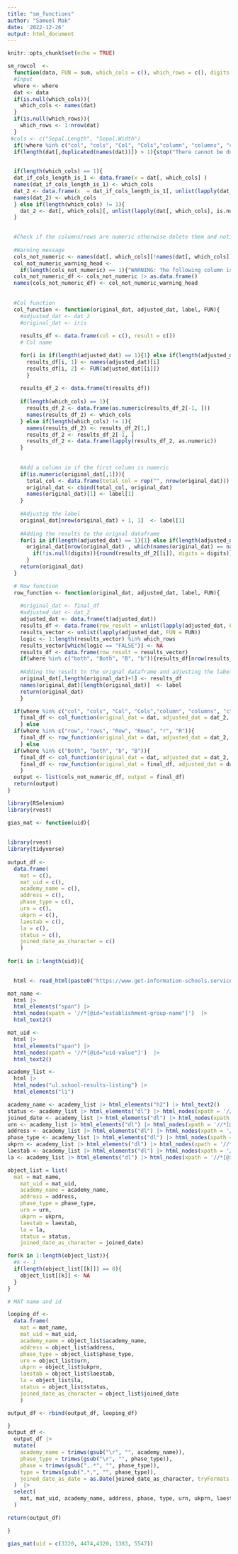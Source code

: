 ```yaml
---
title: "sm_functions"
author: "Samuel Mak"
date: '2022-12-26'
output: html_document
---
```


```r
knitr::opts_chunk$set(echo = TRUE)
```

```r
sm_rowcol  <- 
  function(data, FUN = sum, which_cols = c(), which_rows = c(), digits = c(), where = "both", label = c("Col Result", "Row Result")){
  #Input
  where <- where
  dat <- data
  if(is.null(which_cols)){
    which_cols <- names(dat)
  } 
  if(is.null(which_rows)){
    which_rows <- 1:nrow(dat)
  }
 #cols <- c("Sepal.Length", "Sepal.Width")
  if(!where %in% c("col", "cols", "Col", "Cols","column", "columns", "c", "C", "row", "rows", "Row", "Rows", "r", "R", "both", "Both", 'b', 'B') ){stop("input for the where argument can only be 'col', 'cols', 'Col', 'Cols','column', 'columns', 'c', 'C', 'row', 'rows', 'Row', 'Rows', 'r', 'R', 'both', 'Both', 'b', 'B'")}
  if(length(dat[,duplicated(names(dat))]) > 1){stop("There cannot be duplicates in column names")}

  
  if(length(which_cols) == 1){
  dat_if_cols_length_is_1 <- data.frame(x = dat[, which_cols] )
  names(dat_if_cols_length_is_1) <- which_cols
  dat_2 <- data.frame(x  = dat_if_cols_length_is_1[, unlist(lapply(dat_if_cols_length_is_1, is.numeric), use.names = FALSE)])
  names(dat_2) <- which_cols
  } else if(length(which_cols) != 1){
    dat_2 <- dat[, which_cols][, unlist(lapply(dat[, which_cols], is.numeric), use.names = FALSE)]
  }
  

  #Check if the columns/rows are numeric otherwise delete them and notify the user that that col is not numeric and is deleted
  
  #Warning message
  cols_not_numeric <- names(dat[, which_cols][!names(dat[, which_cols]) %in% names(dat_2)])
  col_not_numeric_warning_head <- 
    if(length(cols_not_numeric) == 1){"WARNING: The following column is not numeric and is ignored"} else if(length(cols_not_numeric) > 1){"The following columns are not numeric and are ignored"}
  cols_not_numeric_df <- cols_not_numeric |> as.data.frame()
  names(cols_not_numeric_df) <- col_not_numeric_warning_head
  
  
  #Col function
  col_function <- function(original_dat, adjusted_dat, label, FUN){
    #adjusted_dat <- dat_2
    #original_dat <- iris
   
    results_df <- data.frame(col = c(), result = c())
    # Col name

    for(i in if(length(adjusted_dat) == 1){1} else if(length(adjusted_dat) != 1){1:length(adjusted_dat)}){
      results_df[i, 1] <- names(adjusted_dat)[i]
      results_df[i, 2] <- FUN(adjusted_dat[[i]])
      }
    
    results_df_2 <- data.frame(t(results_df))
    
    if(length(which_cols) == 1){
      results_df_2 <- data.frame(as.numeric(results_df_2[-1, ]))
      names(results_df_2) <- which_cols
    } else if(length(which_cols) != 1){
      names(results_df_2) <- results_df_2[1,]
      results_df_2 <- results_df_2[-1, ]
      results_df_2 <- data.frame(lapply(results_df_2, as.numeric))
    }
    
    
    #Add a column in if the first column is numeric 
    if(is.numeric(original_dat[,1])){
      total_col <- data.frame(total_col = rep("", nrow(original_dat)))
      original_dat <- cbind(total_col, original_dat)
      names(original_dat)[1] <- label[1]
    } 
    
    #Adjustig the label
    original_dat[nrow(original_dat) + 1, 1]  <- label[1]
    
    #Adding the results to the orignal dataframe
    for(i in if(length(adjusted_dat) == 1){1} else if(length(adjusted_dat) != 1){1:length(adjusted_dat)}){
      original_dat[nrow(original_dat) , which(names(original_dat) == names(results_df_2)[i])] <- if(is.null(digits)){results_df_2[[i]]} else
        if(!is.null(digits)){round(results_df_2[[i]], digits = digits)}
      }
    return(original_dat)
  }

  # Row function
  row_function <- function(original_dat, adjusted_dat, label, FUN){
  
    #original_dat <- final_df
    #adjusted_dat <- dat_2
    adjusted_dat <- data.frame(t(adjusted_dat))
    results_df <- data.frame(row_result = unlist(lapply(adjusted_dat, FUN = FUN)))
    results_vector <- unlist(lapply(adjusted_dat, FUN = FUN))
    logic <- 1:length(results_vector) %in% which_rows
    results_vector[which(logic == "FALSE")] <- NA
    results_df <- data.frame(row_result = results_vector)
    if(where %in% c("both", "Both", "B", "b")){results_df[nrow(results_df) + 1,] <- NA}
    
    #Adding the result to the orignal dataframe and adjusting the label name
    original_dat[,length(original_dat)+1] <- results_df
    names(original_dat)[length(original_dat)]  <- label
    return(original_dat)
    }

  if(where %in% c("col", "cols", "Col", "Cols","column", "columns", "c", "C")){
    final_df <- col_function(original_dat = dat, adjusted_dat = dat_2, label = label[1], FUN = FUN)
    } else
  if(where %in% c("row", "rows", "Row", "Rows", "r", "R")){
    final_df <- row_function(original_dat = dat, adjusted_dat = dat_2, label = label[2], FUN = FUN)
    } else
  if(where %in% c("Both", "both", "b", "B")){
    final_df <- col_function(original_dat = dat, adjusted_dat = dat_2, FUN = FUN, label = label[1])
    final_df <- row_function(original_dat = final_df, adjusted_dat = dat_2, FUN = FUN, label = label[2])                     
    }
  output <- list(cols_not_numeric_df, output = final_df)
  return(output)
}

```
```r
library(RSelenium)
library(rvest)

```



```r


gias_mat <- function(uid){
  
  
library(rvest)
library(tidyverse)
  
output_df <- 
  data.frame(
    mat = c(),
    mat_uid = c(),
    academy_name = c(),
    address = c(),
    phase_type = c(),
    urn = c(),
    ukprn = c(),
    laestab = c(),
    la = c(),
    status = c(),
    joined_date_as_character = c()
    ) 
  
for(i in 1:length(uid)){

  
  html <- read_html(paste0("https://www.get-information-schools.service.gov.uk/Groups/Group/Details/", uid[i],"#list")) 

mat_name <- 
  html |> 
  html_elements("span") |> 
  html_nodes(xpath = '//*[@id="establishment-group-name"]')  |> 
  html_text2()

mat_uid <- 
  html |> 
  html_elements("span") |> 
  html_nodes(xpath = '//*[@id="uid-value"]')  |> 
  html_text2()

academy_list <- 
  html |> 
  html_nodes("ul.school-results-listing") |> 
  html_elements("li") 

academy_name <- academy_list |> html_elements("h2") |> html_text2()
status <- academy_list |> html_elements("dl") |> html_nodes(xpath = '//*[@id="establishment-status-value"]')  |> html_text2()
joined_date <- academy_list |> html_elements("dl") |> html_nodes(xpath = '//*[@id="establishment-joined-date-value"]')  |> html_text2()
urn <- academy_list |> html_elements("dl") |> html_nodes(xpath = '//*[@id="establishment-urn-value"]')  |> html_text2()
address <- academy_list |> html_elements("dl") |> html_nodes(xpath = '//*[@id="establishment-address-value"]')  |> html_text2()
phase_type <- academy_list |> html_elements("dl") |> html_nodes(xpath = '//*[@id="establishment-phase-type-value"]')  |> html_text2()
ukprn <- academy_list |> html_elements("dl") |> html_nodes(xpath = '//*[@id="establishment-ukprn-value"]')  |> html_text2()
laestab <- academy_list |> html_elements("dl") |> html_nodes(xpath = '//*[@id="establishment-laestab-value"]')  |> html_text2()
la <- academy_list |> html_elements("dl") |> html_nodes(xpath = '//*[@id="establishment-la-value"]')  |> html_text2()

object_list = list(
  mat = mat_name,
    mat_uid = mat_uid,
    academy_name = academy_name,
    address = address,
    phase_type = phase_type,
    urn = urn,
    ukprn = ukprn, 
    laestab = laestab, 
    la = la,
    status = status, 
    joined_date_as_character = joined_date)

for(k in 1:length(object_list)){
  #k <- 1
  if(length(object_list[[k]]) == 0){
    object_list[[k]] <- NA
  }
}

# MAT name and id 

looping_df <- 
  data.frame(
    mat = mat_name,
    mat_uid = mat_uid,
    academy_name = object_list$academy_name,
    address = object_list$address,
    phase_type = object_list$phase_type,
    urn = object_list$urn,
    ukprn = object_list$ukprn, 
    laestab = object_list$laestab, 
    la = object_list$la,
    status = object_list$status, 
    joined_date_as_character = object_list$joined_date
    ) 

output_df <- rbind(output_df, looping_df)

}
output_df <- 
  output_df |> 
  mutate(
    academy_name = trimws(gsub("\r", "", academy_name)),
    phase_type = trimws(gsub("\r", "", phase_type)),
    phase = trimws(gsub(",.*", "", phase_type)),
    type = trimws(gsub(".*,", "", phase_type)),
    joined_date_as_date = as.Date(joined_date_as_character, tryFormats = "%d %B %Y")
  )  |> 
  select(
    mat, mat_uid, academy_name, address, phase, type, urn, ukprn, laestab, status, la, joined_date_as_character, joined_date_as_date
  )

return(output_df)

}

gias_mat(uid = c(3320, 4474,4320, 1383, 5547))
```














